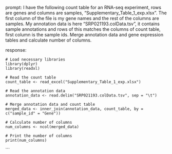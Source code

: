 prompt:
I have the following count table for an RNA-seq experiment, rows are genes and columns are samples, "Supplementary_Table_1_exp.xlsx". The first column of the file is my gene names and the rest of the columns are samples. My annotation data is here  "SRP021193.colData.tsv", it contains sample annotations and rows of this matches the columns of count table, first column is the sample ids. Merge annotation data and gene expression tables and calculate number of columns.

response:
```
# Load necessary libraries
library(dplyr)
library(readxl)

# Read the count table
count_table <- read_excel("Supplementary_Table_1_exp.xlsx")

# Read the annotation data
annotation_data <- read.delim("SRP021193.colData.tsv", sep = "\t")

# Merge annotation data and count table
merged_data <- inner_join(annotation_data, count_table, by = c("sample_id" = "Gene"))

# Calculate number of columns
num_columns <- ncol(merged_data)

# Print the number of columns
print(num_columns)
```
```
